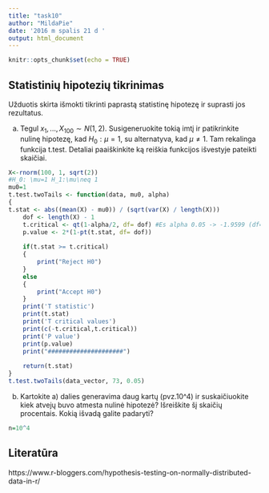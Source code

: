```yaml
---
title: "task10"
author: "MildaPie"
date: '2016 m spalis 21 d '
output: html_document
---
```


```r
knitr::opts_chunk$set(echo = TRUE)
```

## Statistinių hipotezių tikrinimas

Užduotis skirta išmokti tikrinti paprastą statistinę hipotezę ir suprasti jos rezultatus.

a) Tegul $x_1, ..., X_{100} \sim N(1, 2)$. Susigeneruokite tokią imtį ir patikrinkite nulinę hipotezę, kad $H_0: \mu=1$, su alternatyva, kad $\mu\neq 1$. Tam rekalinga funkcija t.test. Detaliai paaiškinkite ką reiškia funkcijos išvestyje pateikti skaičiai.

```r
X<-rnorm(100, 1, sqrt(2))
#H_0: \mu=1 H_1:\mu\neq 1
mu0=1
t.test.twoTails <- function(data, mu0, alpha)
{
t.stat <- abs((mean(X) - mu0)) / (sqrt(var(X) / length(X)))
    dof <- length(X) - 1
    t.critical <- qt(1-alpha/2, df= dof) #Es alpha 0.05 -> -1.9599 (df=Inf)
    p.value <- 2*(1-pt(t.stat, df= dof))
    
    if(t.stat >= t.critical)
    {
        print("Reject H0")
    }
    else
    {
        print("Accept H0")
    }
    print('T statistic')
    print(t.stat)
    print('T critical values')
    print(c(-t.critical,t.critical))
    print('P value')
    print(p.value)
    print("#####################")
    
    return(t.stat)
}
t.test.twoTails(data_vector, 73, 0.05)
```
b) Kartokite a) dalies generavima daug kartų (pvz.10^4) ir suskaičiuokite kiek atvejų buvo atmesta nulinė hipotezė? Išreiškite šį skaičių procentais. Kokią išvadą galite padaryti?

```r
n=10^4

```
## Literatūra

https://www.r-bloggers.com/hypothesis-testing-on-normally-distributed-data-in-r/
